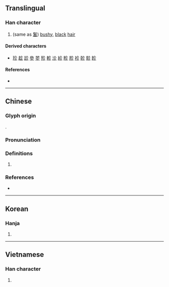 {{character info/new}}
==Translingual==

===Han character===
{{Han char|rn=9|rad=人|as=03|sn=5|four=|canj=OHHH|ids=⿱𠆢彡}}

# (same as [[鬒]]) [[bushy]], [[black]] [[hair]]

====Derived characters====
* [[珍]] [[趁]] [[診]] [[參]] [[翏]] [[殄]] [[軫]] [[沴]] [[紾]] [[畛]] [[胗]] [[袗]] [[䪾]] [[駗]] [[眕]]

====References====
* {{Han ref|kx=0092.110|hdz=10111.090|uh=3431|ud=13361}}

----

==Chinese==
{{zh-forms}}

===Glyph origin===
{{Han etym}}
{{Han compound|人|彡|t1=man|t2=hair|ls=ic}}.

===Pronunciation===
{{zh-pron
|m=zhěn
|c=can2
|mc=y
|oc=y
|cat=n
}}

===Definitions===
{{zh-hanzi}}

# {{rfdef|zh}}

===References===
* {{R:yue:Hanzi}}

----

==Korean==

===Hanja===
{{ko-hanja|hangeul=진|rv=jin|mr=chin|y=cin}}

# {{defn|lang=ko|sort=人03}}

----

==Vietnamese==

===Han character===
{{vi-hantu|[[chỉn]], [[chín]], [[xỉn]]|rs=人03}}

# {{defn|lang=vi|sort=人03}}